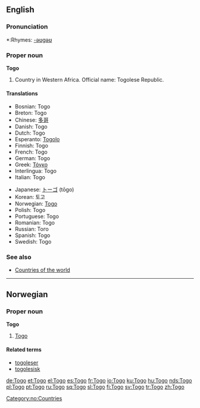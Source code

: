 ==English==

===Pronunciation===
*:Rhymes: [[Rhymes:English:-əʊɡəʊ|-əʊɡəʊ]]

===Proper noun===
'''Togo'''

# Country in Western Africa. Official name: Togolese Republic.

====Translations====
{{top}}
*Bosnian: Togo {{m}}
*Breton: Togo
*Chinese: [[多哥]]
*Danish: Togo
*Dutch: Togo
*Esperanto: [[Togolo]]
*Finnish: Togo
*French: Togo {{m}}
*German: Togo
*Greek: [[Τόγκο]] {{n}}
*Interlingua: Togo
*Italian: Togo {{m}}
{{mid}}
*Japanese: [[トーゴ]] (tōgo)
*Korean: 토고
*Norwegian: [[#Norwegian|Togo]]
*Polish: Togo
*Portuguese: Togo
*Romanian: Togo {{n}}
*Russian: Того
*Spanish: Togo
*Swedish: Togo
{{bottom}}

===See also===
* [[Countries of the world]]

----

==Norwegian==

===Proper noun===
'''Togo'''

# [[#English|Togo]]

====Related terms====
*[[togoleser]]
*[[togolesisk]]

[[Category:no:Countries]]

[[de:Togo]]
[[et:Togo]]
[[el:Togo]]
[[es:Togo]]
[[fr:Togo]]
[[io:Togo]]
[[ku:Togo]]
[[hu:Togo]]
[[nds:Togo]]
[[pl:Togo]]
[[pt:Togo]]
[[ru:Togo]]
[[sq:Togo]]
[[sl:Togo]]
[[fi:Togo]]
[[sv:Togo]]
[[tr:Togo]]
[[zh:Togo]]